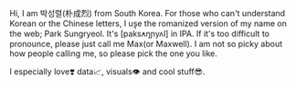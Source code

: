 
Hi, I am 박성렬(朴成烈) from South Korea. For those who can't understand Korean or the Chinese letters, I use the romanized version of my name on the web; Park Sungryeol. It's \[pak̚s̕ʌŋɲyʌl] in IPA. If it's too difficult to pronounce, please just call me Max(or Maxwell). I am not so picky about how people calling me, so please pick the one you like.

I especially love❣️ data📈, visuals👁️ and cool stuff😎.

<ContactItem link="https://codepen.io/rabelais88" label="Codepen" icon="codepen" />

<ContactItem link="https://www.linkedin.com/in/sungryeol-park-958861b8?originalSubdomain=kr" label="LinkedIn" icon="linkedin" />

<ContactItem link="https://github.com/rabelais88" label="Github" icon="github" />

<ContactItem link="https://instagram.com/rabelais" label="Instagram" icon="instagram" />

<ContactItem link="https://observablehq.com/@rabelais" label="Observable HQ" icon="observable" />

<ContactItem link="https://stackoverflow.com/users/9292770/sungryeol" label="Stackoverflow" icon="stackoverflow" />

<ContactItem link="https://sungryeol.surge.sh/resume-kr" label="국문 이력서" icon="link-skewed" />

<ContactItem link="https://sungryeol.surge.sh/resume-en/" label="Résumé,CV" icon="link-skewed" />

